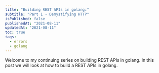 ```yaml
---
title: "Building REST APIs in golang:"
subtitle: "Part 1 - Demystifying HTTP"
isPublished: false
publishedAt: "2021-08-11"
updatedAt: "2021-08-11"
toc: true
tags:
  - errors
  - golang
---
```


Welcome to my continuing series on building REST APIs in golang. In this post we will look at how to build a REST APIs in golang.
